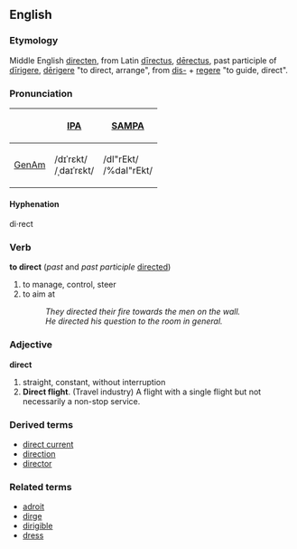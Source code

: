 ==English==
===Etymology===
Middle English [[directen]], from Latin [[directus|dīrectus]], [[derectus|dērectus]], past participle of [[dirigere|dīrigere]], [[derigere|dērigere]] "to direct, arrange", from [[dis-]] + [[regere]] "to guide, direct".

===Pronunciation===
{| border=1 cellpadding=5
! !! [[w:IPA|IPA]] !! [[w:SAMPA|SAMPA]]
|-
! [[GenAm]]
| /dɪˈrɛkt/ <br> /ˌdaɪˈrɛkt/ || /dI"rEkt/ <br> /%daI"rEkt/
|}

====Hyphenation====
di·rect

===Verb===
'''to direct''' (''past'' and ''past participle'' [[directed]])
#to manage, control, steer
#to aim at
#:''They directed their fire towards the men on the wall.''
#:''He directed his question to the room in general.''

===Adjective===
'''direct'''
#straight, constant, without interruption
#'''Direct flight'''. (Travel industry) A flight with a single flight but not necessarily a non-stop service.

===Derived terms===
*[[direct current]]
*[[direction]]
*[[director]]

===Related terms===
*[[adroit]]
*[[dirge]]
*[[dirigible]]
*[[dress]]